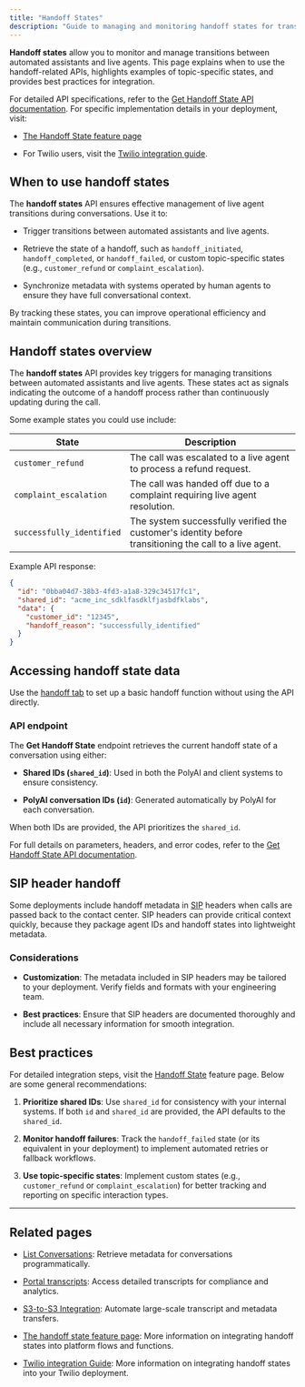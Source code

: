 ```yaml
---
title: "Handoff States"
description: "Guide to managing and monitoring handoff states for transitions between assistants and live agents."
---
```


**Handoff states** allow you to monitor and manage transitions between automated assistants and live agents. This page explains when to use the handoff-related APIs,
highlights examples of topic-specific states, and provides best practices for integration.

For detailed API specifications, refer to the [Get Handoff State API documentation](/api-reference/conversations/endpoint/get-handoff). For specific implementation details in your deployment, visit:

* [The Handoff State feature page](/knowledge-base/how-to-setup-action/handoff)

* For Twilio users, visit the [Twilio integration guide](/telephony/twilio-how-to-handoff#handoff-integration).

## When to use handoff states

The **handoff states** API ensures effective management of live agent transitions during conversations. Use it to:

* Trigger transitions between automated assistants and live agents.

* Retrieve the state of a handoff, such as `handoff_initiated`, `handoff_completed`, or `handoff_failed`, or custom topic-specific states (e.g., `customer_refund` or `complaint_escalation`).

* Synchronize metadata with systems operated by human agents to ensure they have full conversational context.

By tracking these states, you can improve operational efficiency and maintain communication during transitions.

## Handoff states overview

The **handoff states** API provides key triggers for managing transitions between automated assistants and live agents. These states act as signals indicating the outcome of a handoff process rather than continuously updating during the call.

Some example states you could use include:

| State                     | Description                                                                                             |
| ------------------------- | ------------------------------------------------------------------------------------------------------- |
| `customer_refund`         | The call was escalated to a live agent to process a refund request.                                     |
| `complaint_escalation`    | The call was handed off due to a complaint requiring live agent resolution.                             |
| `successfully_identified` | The system successfully verified the customer's identity before transitioning the call to a live agent. |

Example API response:

```json
{
  "id": "0bba04d7-38b3-4fd3-a1a8-329c34517fc1",
  "shared_id": "acme_inc_sdklfasdklfjasbdfklabs",
  "data": {
    "customer_id": "12345",
    "handoff_reason": "successfully_identified"
  }
}
```

## Accessing handoff state data

Use the [handoff tab](/knowledge-base/how-to-setup-action/handoff) to set up a basic handoff function without using the API directly.

### API endpoint

The **Get Handoff State** endpoint retrieves the current handoff state of a conversation using either:

* **Shared IDs (`shared_id`)**: Used in both the PolyAI and client systems to ensure consistency.

* **PolyAI conversation IDs (`id`)**: Generated automatically by PolyAI for each conversation.

When both IDs are provided, the API prioritizes the `shared_id`.

For full details on parameters, headers, and error codes, refer to the [Get Handoff State API documentation](https://docs.poly.ai/api-reference/endpoint/get-handoff).

## SIP header handoff

Some deployments include handoff metadata in [SIP](https://en.wikipedia.org/wiki/Session_Initiation_Protocol) headers when calls are passed back to the contact center. SIP headers can provide critical context quickly, because they package agent IDs and handoff states into lightweight metadata.

### Considerations

* **Customization**: The metadata included in SIP headers may be tailored to your deployment. Verify fields and formats with your engineering team.

* **Best practices**: Ensure that SIP headers are documented thoroughly and include all necessary information for smooth integration.

## Best practices

For detailed integration steps, visit the [Handoff State](/knowledge-base/how-to-setup-action/handoff) feature page. Below are some general recommendations:

1. **Prioritize shared IDs**: Use `shared_id` for consistency with your internal systems. If both `id` and `shared_id` are provided, the API defaults to the `shared_id`.

2. **Monitor handoff failures**: Track the `handoff_failed` state (or its equivalent in your deployment) to implement automated retries or fallback workflows.

3. **Use topic-specific states**: Implement custom states (e.g., `customer_refund` or `complaint_escalation`) for better tracking and reporting on specific interaction types.

***

## Related pages

* [List Conversations](list-conversations): Retrieve metadata for conversations programmatically.

* [Portal transcripts](platform-transcripts): Access detailed transcripts for compliance and analytics.

* [S3-to-S3 Integration](s3-to-s3): Automate large-scale transcript and metadata transfers.

* [The handoff state feature page](/knowledge-base/how-to-setup-action/handoff): More information on integrating handoff states into platform flows and functions.

* [Twilio integration Guide](/telephony/twilio-how-to-handoff#handoff-integration): More information on integrating handoff states into your Twilio deployment.